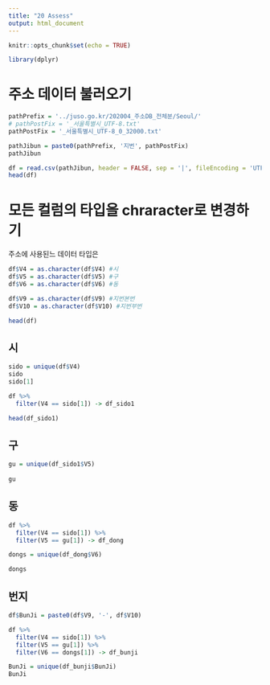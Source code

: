 ```yaml
---
title: "20 Assess"
output: html_document
---
```


```r
knitr::opts_chunk$set(echo = TRUE)
```

```r
library(dplyr)
```

# 주소 데이터 불러오기

```r
pathPrefix = '../juso.go.kr/202004_주소DB_전체분/Seoul/'
# pathPostFix = '_서울특별시_UTF-8.txt'
pathPostFix = '_서울특별시_UTF-8_0_32000.txt'

pathJibun = paste0(pathPrefix, '지번', pathPostFix)
pathJibun

df = read.csv(pathJibun, header = FALSE, sep = '|', fileEncoding = 'UTF-8')
head(df)
```

# 모든 컬럼의 타입을 chraracter로 변경하기

주소에 사용된느 데이터 타입은 

```r
df$V4 = as.character(df$V4) #시
df$V5 = as.character(df$V5) #구
df$V6 = as.character(df$V6) #동

df$V9 = as.character(df$V9) #지번본번
df$V10 = as.character(df$V10) #지번부번

head(df)
```

## 시

```r
sido = unique(df$V4)
sido
sido[1]

df %>%
  filter(V4 == sido[1]) -> df_sido1

head(df_sido1)
```

## 구

```r
gu = unique(df_sido1$V5)
  
gu
```

## 동

```r
df %>%
  filter(V4 == sido[1]) %>% 
  filter(V5 == gu[1]) -> df_dong

dongs = unique(df_dong$V6)

dongs
```

## 번지

```r

df$BunJi = paste0(df$V9, '-', df$V10)

df %>%
  filter(V4 == sido[1]) %>% 
  filter(V5 == gu[1]) %>% 
  filter(V6 == dongs[1]) -> df_bunji

BunJi = unique(df_bunji$BunJi)
BunJi

```